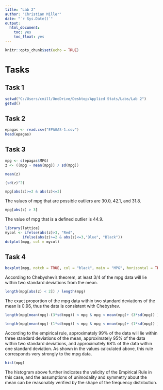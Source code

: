 ```yaml
---
title: "Lab 2"
author: "Christian Miller"
date: "`r Sys.Date()`"
output:
  html_document:
    toc: yes
    toc_float: yes
---
```

```r
knitr::opts_chunk$set(echo = TRUE)
```

# Tasks

## Task 1
```r
setwd("C:/Users/cmill/OneDrive/Desktop/Applied Stats/Labs/Lab 2")
getwd()
```
## Task 2
```r
epagas <- read.csv("EPAGAS-1.csv")
head(epagas)
```

## Task 3
```r
mpg <- c(epagas$MPG)
z <- ((mpg - mean(mpg)) / sd(mpg))

mean(z)

(sd(z)^2)

```

```r
mpg[abs(z)>=2 & abs(z)<=3]
```
The values of mpg that are possible outliers are 30.0, 42.1, and 31.8.

```r
mpg[abs(z) > 3]
```
The value of mpg that is a defined outlier is 44.9.

```r
library(lattice)
mycol <- ifelse(abs(z)>3, "Red",
        ifelse(abs(z)>=2 & abs(z)<=3,"Blue", "Black")) 
dotplot(mpg, col = mycol)
```

## Task 4
```r
boxplot(mpg, notch = TRUE, col = "black", main = "MPG", horizontal = TRUE )
```

According to Chebyshev's theorem, at least 3/4 of the mpg data will lie within two standard deviations from the mean.

```r
length(mpg[abs(z) < 2]) / length(mpg)
```
The exact proportion of the mpg data within two standard deviations of the mean is 0.96, thus the data is consistent with Chebyshev.

```r
length(mpg[mean(mpg)-(3*sd(mpg)) < mpg & mpg < mean(mpg)+ (3*sd(mpg)) ])/length(mpg)
```
```r
length(mpg[mean(mpg)-(1*sd(mpg)) < mpg & mpg < mean(mpg)+ (1*sd(mpg)) ])/length(mpg) 
```


According to the empirical rule, approximately 99% of the data will lie within three standard deviations of the mean, approximately 95% of the  data within two standard deviations, and approximately 68% of the data within one standard deviation. As shown in the values calculated above, this rule corresponds very strongly to the mpg data.

```r
hist(mpg)
```

The histogram above further indicates the validity of the Empirical Rule in this case, and the assumptions of unimodality and symmetry about the mean can be reasonably verified by the shape of the frequency distribution.






